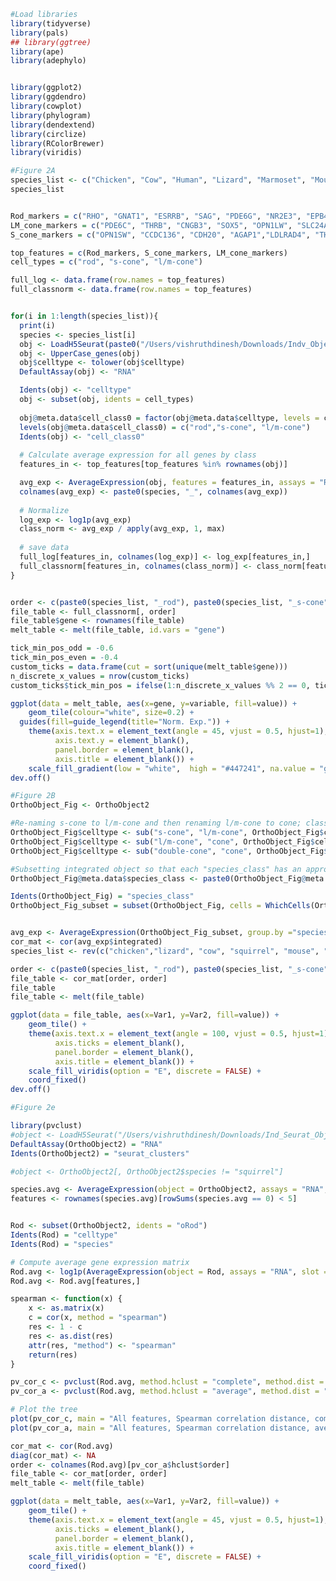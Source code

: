 ```r
#Load libraries
library(tidyverse)
library(pals)
## library(ggtree)
library(ape)
library(adephylo)


library(ggplot2)
library(ggdendro)
library(cowplot)
library(phylogram)
library(dendextend)
library(circlize)
library(RColorBrewer)
library(viridis)
```

```r
#Figure 2A
species_list <- c("Chicken", "Cow", "Human", "Lizard", "Marmoset", "Mouse", "Squirrel")
species_list


Rod_markers = c("RHO", "GNAT1", "ESRRB", "SAG", "PDE6G", "NR2E3", "EPB41L2")
LM_cone_markers = c("PDE6C", "THRB", "CNGB3", "SOX5", "OPN1LW", "SLC24A2", "MAP3K5")
S_cone_markers = c("OPN1SW", "CCDC136", "CDH20", "AGAP1","LDLRAD4", "THSD7A", "BICD1")

top_features = c(Rod_markers, S_cone_markers, LM_cone_markers)
cell_types = c("rod", "s-cone", "l/m-cone")

full_log <- data.frame(row.names = top_features)
full_classnorm <- data.frame(row.names = top_features)


for(i in 1:length(species_list)){
  print(i)
  species <- species_list[i]
  obj <- LoadH5Seurat(paste0("/Users/vishruthdinesh/Downloads/Indv_Objects/", species, "_PR_Final.h5seurat"))
  obj <- UpperCase_genes(obj)
  obj$celltype <- tolower(obj$celltype)
  DefaultAssay(obj) <- "RNA"

  Idents(obj) <- "celltype"
  obj <- subset(obj, idents = cell_types)
  
  obj@meta.data$cell_class0 = factor(obj@meta.data$celltype, levels = cell_types)
  levels(obj@meta.data$cell_class0) = c("rod","s-cone", "l/m-cone")
  Idents(obj) <- "cell_class0"
  
  # Calculate average expression for all genes by class
  features_in <- top_features[top_features %in% rownames(obj)]

  avg_exp <- AverageExpression(obj, features = features_in, assays = "RNA", slot = "counts")$RNA
  colnames(avg_exp) <- paste0(species, "_", colnames(avg_exp))
  
  # Normalize
  log_exp <- log1p(avg_exp)
  class_norm <- avg_exp / apply(avg_exp, 1, max)
  
  # save data
  full_log[features_in, colnames(log_exp)] <- log_exp[features_in,]
  full_classnorm[features_in, colnames(class_norm)] <- class_norm[features_in,]
}


order <- c(paste0(species_list, "_rod"), paste0(species_list, "_s-cone"), paste0(species_list, "_l/m-cone"))
file_table <- full_classnorm[, order]
file_table$gene <- rownames(file_table)
melt_table <- melt(file_table, id.vars = "gene")

tick_min_pos_odd = -0.6
tick_min_pos_even = -0.4
custom_ticks = data.frame(cut = sort(unique(melt_table$gene)))
n_discrete_x_values = nrow(custom_ticks)
custom_ticks$tick_min_pos = ifelse(1:n_discrete_x_values %% 2 == 0, tick_min_pos_odd, tick_min_pos_even)

ggplot(data = melt_table, aes(x=gene, y=variable, fill=value)) +
    geom_tile(colour="white", size=0.2) +
  guides(fill=guide_legend(title="Norm. Exp.")) + 
    theme(axis.text.x = element_text(angle = 45, vjust = 0.5, hjust=1),
          axis.text.y = element_blank(),
          panel.border = element_blank(),
          axis.title = element_blank()) +
    scale_fill_gradient(low = "white",  high = "#447241", na.value = "gray70") + scale_x_discrete(limits = top_features) 
dev.off()

```

```r
#Figure 2B 
OrthoObject_Fig <- OrthoObject2

#Re-naming s-cone to l/m-cone and then renaming l/m-cone to cone; classifying all cone types as "cone"
OrthoObject_Fig$celltype <- sub("s-cone", "l/m-cone", OrthoObject_Fig$celltype)
OrthoObject_Fig$celltype <- sub("l/m-cone", "cone", OrthoObject_Fig$celltype)
OrthoObject_Fig$celltype <- sub("double-cone", "cone", OrthoObject_Fig$celltype)

#Subsetting integrated object so that each "species_class" has an approx. equal number of cells
OrthoObject_Fig@meta.data$species_class <- paste0(OrthoObject_Fig@meta.data$species, "_", OrthoObject_Fig@meta.data$celltype)

Idents(OrthoObject_Fig) = "species_class"
OrthoObject_Fig_subset = subset(OrthoObject_Fig, cells = WhichCells(OrthoObject_Fig, downsample = 30, seed = 12345))


avg_exp <- AverageExpression(OrthoObject_Fig_subset, group.by ="species_class", slot = "data" )
cor_mat <- cor(avg_exp$integrated)
species_list <- rev(c("chicken","lizard", "cow", "squirrel", "mouse", "marmoset", "human"))

order <- c(paste0(species_list, "_rod"), paste0(species_list, "_s-cone"),paste0(species_list, "_l/m-cone"))
file_table <- cor_mat[order, order]
file_table
file_table <- melt(file_table)

ggplot(data = file_table, aes(x=Var1, y=Var2, fill=value)) + 
    geom_tile() +
    theme(axis.text.x = element_text(angle = 100, vjust = 0.5, hjust=1), 
          axis.ticks = element_blank(), 
          panel.border = element_blank(),
          axis.title = element_blank()) +
    scale_fill_viridis(option = "E", discrete = FALSE) +
    coord_fixed()
dev.off()
```

```r
#Figure 2e

library(pvclust)
#object <- LoadH5Seurat("/Users/vishruthdinesh/Downloads/Ind_Seurat_Objects/FinalIntegratedObject.h5seurat")
DefaultAssay(OrthoObject2) = "RNA"
Idents(OrthoObject2) = "seurat_clusters"

#object <- OrthoObject2[, OrthoObject2$species != "squirrel"]

species.avg <- AverageExpression(object = OrthoObject2, assays = "RNA", group.by = "species")$RNA
features <- rownames(species.avg)[rowSums(species.avg == 0) < 5]


Rod <- subset(OrthoObject2, idents = "oRod")
Idents(Rod) = "celltype"
Idents(Rod) = "species"

# Compute average gene expression matrix
Rod.avg <- log1p(AverageExpression(object = Rod, assays = "RNA", slot = "counts")$RNA)
Rod.avg <- Rod.avg[features,]

spearman <- function(x) {
    x <- as.matrix(x)
    c = cor(x, method = "spearman")
    res <- 1 - c
    res <- as.dist(res)
    attr(res, "method") <- "spearman"
    return(res)
}

pv_cor_c <- pvclust(Rod.avg, method.hclust = "complete", method.dist = spearman, nboot = 100)
pv_cor_a <- pvclust(Rod.avg, method.hclust = "average", method.dist = "correlation", nboot = 100)

# Plot the tree
plot(pv_cor_c, main = "All features, Spearman correlation distance, complete linkage")
plot(pv_cor_a, main = "All features, Spearman correlation distance, average linkage")

cor_mat <- cor(Rod.avg)
diag(cor_mat) <- NA
order <- colnames(Rod.avg)[pv_cor_a$hclust$order]
file_table <- cor_mat[order, order]
melt_table <- melt(file_table)

ggplot(data = melt_table, aes(x=Var1, y=Var2, fill=value)) + 
    geom_tile() +
    theme(axis.text.x = element_text(angle = 45, vjust = 0.5, hjust=1), 
          axis.ticks = element_blank(), 
          panel.border = element_blank(),
          axis.title = element_blank()) +
    scale_fill_viridis(option = "E", discrete = FALSE) +
    coord_fixed()
```



